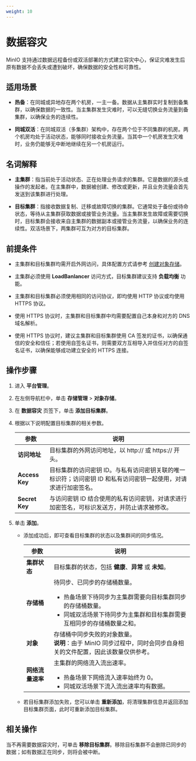 ```yaml
---
weight: 10
---
```


# 数据容灾


MinIO 支持通过数据远程备份或双活部署的方式建立容灾中心，保证灾难发生后原有数据不会丢失或遭到破坏，确保数据的安全性和可靠性。

## 适用场景

* **热备**：在同城或异地存在两个机房，一主一备。数据从主集群实时复制到备集群，以确保数据的一致性。当主集群发生灾难时，可以无缝切换业务流量到备集群，以确保业务的连续性。

* **同城双活**：在同城双活（多集群）架构中，存在两个位于不同集群的机房。两个机房均处于活动状态，能够同时接收业务流量。当其中一个机房发生灾难时，业务仍能够无中断地继续在另一个机房运行。

## 名词解释

* **主集群**：指当前处于活动状态、正在处理业务请求的集群。它是数据的源头或操作的发起者。在主集群中，数据被创建、修改或更新，并且业务流量会首先发送到该集群进行处理。

* **目标集群**：指接收数据复制、迁移或故障切换的集群。它通常处于备份或待命状态，等待从主集群获取数据或接管业务流量。当主集群发生故障或需要切换时，目标集群会接收来自主集群的数据副本或接管业务流量，以确保业务的连续性。双活场景下，两集群可互为对方的目标集群。


## 前提条件

* 主集群和目标集群均需开启外网访问，具体配置方式请参考 [创建对象存储](/storage/storagesystem_minio/installation.mdx)。

* 主集群必须使用 **LoadBanlancer** 访问方式，目标集群建议支持 **负载均衡** 功能。

* 主集群和目标集群必须使用相同的访问协议，即均使用 HTTP 协议或均使用 HTTPS 协议。

* 使用 HTTPS 协议时，主集群和目标集群中均需要配置自己本身和对方的 DNS 域名解析。

* 使用 HTTPS 协议时，建议主集群和目标集群使用 CA 签发的证书，以确保通信的安全和信任；若使用自签名证书，则需要双方互相导入并信任对方的自签名证书，以确保能够成功建立安全的 HTTPS 连接。


## 操作步骤

1. 进入 **平台管理**。

1. 在左侧导航栏中，单击 **存储管理** > **对象存储**。

2. 在 **数据容灾** 页签下，单击 **添加目标集群**。

3. 根据以下说明配置目标集群的相关参数。

    |参数| 说明                                                         |
    | ------------ | ------------------------------------------------------------ |
    | **访问地址** | 目标集群的外网访问地址，以 http:// 或 https:// 开头。 |
    | **Access Key** | 目标集群的访问密钥 ID。与私有访问密钥关联的唯一标识符；访问密钥 ID 和私有访问密钥一起使用，对请求进行加密签名。|
    | **Secret Key** | 与访问密钥 ID 结合使用的私有访问密钥，对请求进行加密签名，可标识发送方，并防止请求被修改。|        
    
4. 单击 **添加**。

    * 添加成功后，即可查看目标集群的状态以及集群间的同步情况。

        |参数| 说明                                                         |
        | ------------ | ------------------------------------------------------------ |
        | **集群状态** | 目标集群的状态，包括 **健康**、**异常** 或 **未知**。 |
        | **存储桶** | 待同步、已同步的存储桶数量。<br/><ul><li>热备场景下待同步为主集群需要向目标集群同步的存储桶数量。</li><li>同城双活场景下待同步为主集群和目标集群需要互相同步的存储桶数量之和。</li></ul> |
        | **对象** | 存储桶中同步失败的对象数量。<br/>**说明**：由于 MinIO 同步过程中，同时会同步自身相关的文件配置，因此该数量仅供参考。 |
        | **网络流量速率** | 主集群的网络流入流出速率。<br/><ul><li>热备场景下网络流入速率始终为 0。</li><li>同城双活场景下流入流出速率均有数据。</li></ul> |

    
    * 若目标集群添加失败，您可以单击 **重新添加**，将清理集群信息并返回添加目标集群页面，此时可重新添加目标集群。

## 相关操作

当不再需要数据容灾时，可单击 **移除目标集群**。移除目标集群不会删除已同步的数据；如有数据正在同步，则将会被中断。
